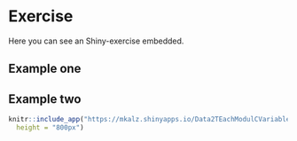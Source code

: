 # Exercise

Here you can see an Shiny-exercise embedded.

## Example one

## Example two
```r
knitr::include_app("https://mkalz.shinyapps.io/Data2TEachModulCVariablenzuordnung/",
  height = "800px")
```


